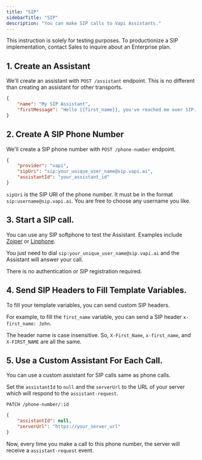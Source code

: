 ```yaml
---
title: "SIP"
sidebarTitle: "SIP"
description: "You can make SIP calls to Vapi Assistants."
---
```


<Info>This instruction is solely for testing purposes. To productionize a SIP implementation, contact Sales to inquire about an Enterprise plan.</Info>

<Accordion title="1. Create an Assistant.">

## 1. Create an Assistant

We'll create an assistant with `POST /assistant` endpoint. This is no different than creating an assistant for other transports.

```json
{
	"name": "My SIP Assistant",
	"firstMessage": "Hello {{first_name}}, you've reached me over SIP. How can I help you today?"
}

```

</Accordion>

<Accordion title="2. Create a SIP Phone Number.">

## 2. Create A SIP Phone Number

We'll create a SIP phone number with `POST /phone-number` endpoint. 

```json
{
	"provider": "vapi",
	"sipUri": "sip:your_unique_user_name@sip.vapi.ai",
	"assistantId": "your_assistant_id"
}

```

`sipUri` is the SIP URI of the phone number. It must be in the format `sip:username@sip.vapi.ai`. You are free to choose any username you like.

</Accordion>



<Accordion title="3. Start a SIP call.">

## 3. Start a SIP call.

You can use any SIP softphone to test the Assistant. Examples include [Zoiper](https://www.zoiper.com/) or [Linphone](https://www.linphone.org/). 

You just need to dial `sip:your_unique_user_name@sip.vapi.ai` and the Assistant will answer your call. 

There is no authentication or SIP registration required.

</Accordion>

<Accordion title="4. Send SIP Headers to Fill Template Variables.">

## 4. Send SIP Headers to Fill Template Variables.

To fill your template variables, you can send custom SIP headers. 

For example, to fill the `first_name` variable, you can send a SIP header `x-first_name: John`. 

The header name is case insensitive. So, `X-First_Name`, `x-first_name`, and `X-FIRST_NAME` are all the same.

</Accordion>

<Accordion title="5. Use a Custom Assistant For Each Call.">

## 5. Use a Custom Assistant For Each Call.

You can use a custom assistant for SIP calls same as phone calls.

Set the `assistantId` to `null` and the `serverUrl` to the URL of your server which will respond to the `assistant-request`.

`PATCH /phone-number/:id`
```json
{
	"assistantId": null,
	"serverUrl": "https://your_server_url"
}
```

Now, every time you make a call to this phone number, the server will receive a `assistant-request` event.

</Accordion>

